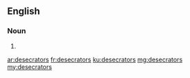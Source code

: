 ==English==

===Noun===
{{head|en|noun plural form}}

# {{plural of|desecrator|lang=en}}

[[ar:desecrators]]
[[fr:desecrators]]
[[ku:desecrators]]
[[mg:desecrators]]
[[my:desecrators]]